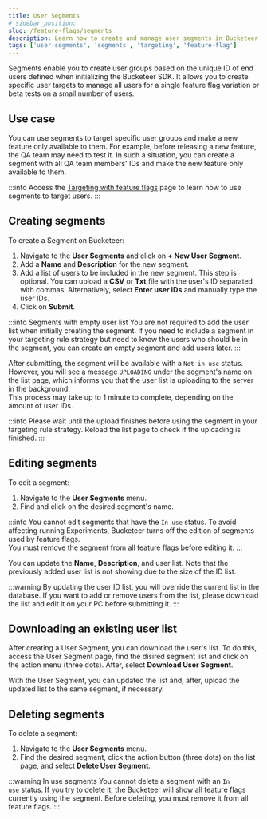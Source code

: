 ```yaml
---
title: User Segments
# sidebar_position:
slug: /feature-flags/segments
description: Learn how to create and manage user segments in Bucketeer.
tags: ['user-segments', 'segments', 'targeting', 'feature-flag']
---
```



Segments enable you to create user groups based on the unique ID of end users defined when initializing the Bucketeer SDK. It allows you to create specific user targets to manage all users for a single feature flag variation or beta tests on a small number of users.

## Use case

You can use segments to target specific user groups and make a new feature only available to them. For example, before releasing a new feature, the QA team may need to test it. In such a situation, you can create a segment with all QA team members' IDs and make the new feature only available to them.

:::info 
Access the [Targeting with feature flags](/feature-flags/creating-feature-flags/targeting#user-segments) page to learn how to use segments to target users.
:::

## Creating segments

To create a Segment on Bucketeer:

1. Navigate to the **User Segments** and click on **+ New User Segment**.
2. Add a **Name** and **Description** for the new segment.
3. Add a list of users to be included in the new segment. This step is optional. You can upload a **CSV** or **Txt** file with the user's ID separated with commas. Alternatively, select **Enter user IDs** and manually type the user IDs.
4. Click on **Submit**.

<CenteredImg
 imgURL="img/feature-flags/segments/segment-creation.png"
 wSize="370px"
/>

:::info Segments with empty user list
You are not required to add the user list when initially creating the segment. If you need to include a segment in your targeting rule strategy but need to know the users who should be in the segment, you can create an empty segment and add users later.
:::

After submitting, the segment will be available with a `Not in use` status. However, you will see a message `UPLOADING` under the segment's name on the list page, which informs you that the user list is uploading to the server in the background.<br />
This process may take up to 1 minute to complete, depending on the amount of user IDs.

<CenteredImg
 imgURL="img/feature-flags/segments/segment-uploading.png"
/>


:::info
Please wait until the upload finishes before using the segment in your targeting rule strategy. Reload the list page to check if the uploading is finished.
:::

<CenteredImg
 imgURL="img/feature-flags/segments/segment-ready-to-use.png"
/>

## Editing segments

To edit a segment:

1. Navigate to the **User Segments** menu.
2. Find and click on the desired segment's name.

:::info
You cannot edit segments that have the `In use` status. To avoid affecting running Experiments, Bucketeer turns off the edition of segments used by feature flags.<br />
You must remove the segment from all feature flags before editing it.
:::

You can update the **Name**, **Description**, and user list. Note that the previously added user list is not showing due to the size of the ID list.

:::warning
By updating the user ID list, you will override the current list in the database. If you want to add or remove users from the list, please download the list and edit it on your PC before submitting it.
:::

## Downloading an existing user list

After creating a User Segment, you can download the user's list. To do this, access the User Segment page, find the disired segment list and click on the action menu (three dots). After, select **Download User Segment**.

With the User Segment, you can updated the list and, after, upload the updated list to the same segment, if necessary.

## Deleting segments

To delete a segment:

1. Navigate to the **User Segments** menu.
2. Find the desired segment, click the action button (three dots) on the list page, and select **Delete User Segment**.

:::warning In use segments
You cannot delete a segment with an `In use` status. If you try to delete it, the Bucketeer will show all feature flags currently using the segment. Before deleting, you must remove it from all feature flags.
:::
